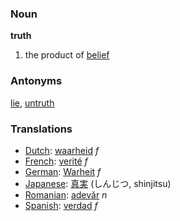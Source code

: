 ===Noun===
'''truth'''

#the product of [[belief]]

===Antonyms===
[[lie]], [[untruth]]

===Translations===
*[[Dutch]]: [[waarheid]] ''f''
*[[French]]: [[verité]] ''f''
*[[German]]: [[Warheit]] ''f''
*[[Japanese]]: [[真実]] (しんじつ, shinjitsu)
*[[Romanian]]: [[adevăr]] ''n''
*[[Spanish]]: [[verdad]] ''f''